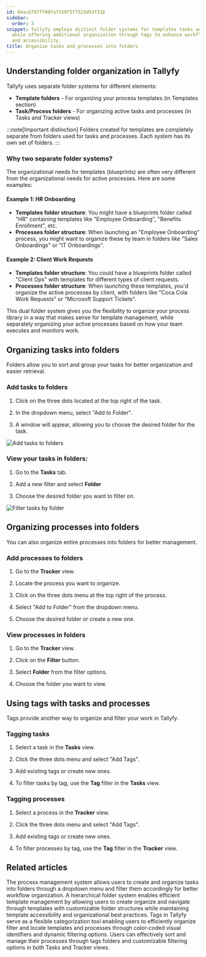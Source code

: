 ```yaml
---
id: 04acb797ff00faf159f5f7523d93f31b
sidebar:
  order: 3
snippet: Tallyfy employs distinct folder systems for templates tasks and processes
  while offering additional organization through tags to enhance workflow management
  and accessibility.
title: Organize tasks and processes into folders
---
```


## Understanding folder organization in Tallyfy

Tallyfy uses separate folder systems for different elements:

- **Template folders** - For organizing your process templates (in Templates section)
- **Task/Process folders** - For organizing active tasks and processes (in Tasks and Tracker views)

:::note[Important distinction]
Folders created for templates are completely separate from folders used for tasks and processes. Each system has its own set of folders.
:::

### Why two separate folder systems?

The organizational needs for templates (blueprints) are often very different from the organizational needs for active processes. Here are some examples:

#### Example 1: HR Onboarding
- **Templates folder structure**: You might have a blueprints folder called "HR" containing templates like "Employee Onboarding", "Benefits Enrollment", etc.
- **Processes folder structure**: When launching an "Employee Onboarding" process, you might want to organize these by team in folders like "Sales Onboardings" or "IT Onboardings".

#### Example 2: Client Work Requests
- **Templates folder structure**: You could have a blueprints folder called "Client Ops" with templates for different types of client requests.
- **Processes folder structure**: When launching these templates, you'd organize the active processes by client, with folders like "Coca Cola Work Requests" or "Microsoft Support Tickets".

This dual folder system gives you the flexibility to organize your process library in a way that makes sense for template management, while separately organizing your active processes based on how your team executes and monitors work.

## Organizing tasks into folders

Folders allow you to sort and group your tasks for better organization and easier retrieval.

### Add tasks to folders

1. Click on the three dots located at the top right of the task.

2. In the dropdown menu, select "Add to Folder".

3. A window will appear, allowing you to choose the desired folder for the task.

![Add tasks to folders](https://screenshots.tallyfy.com/tallyfy%2Fpro%2Fdesktop-light-add-task-to-folder.png)

### View your tasks in folders:

1. Go to the **Tasks** tab.

2. Add a new filter and select **Folder**

3. Choose the desired folder you want to filter on.

![Filter tasks by folder](https://screenshots.tallyfy.com/tallyfy/pro/desktop-light-filter-task-process.png)

## Organizing processes into folders

You can also organize entire processes into folders for better management.

### Add processes to folders

1. Go to the **Tracker** view.

2. Locate the process you want to organize.

3. Click on the three dots menu at the top right of the process.

4. Select "Add to Folder" from the dropdown menu.

5. Choose the desired folder or create a new one.

### View processes in folders

1. Go to the **Tracker** view.

2. Click on the **Filter** button.

3. Select **Folder** from the filter options.

4. Choose the folder you want to view.

## Using tags with tasks and processes

Tags provide another way to organize and filter your work in Tallyfy.

### Tagging tasks

1. Select a task in the **Tasks** view.

2. Click the three dots menu and select "Add Tags".

3. Add existing tags or create new ones.

4. To filter tasks by tag, use the **Tag** filter in the **Tasks** view.

### Tagging processes

1. Select a process in the **Tracker** view.

2. Click the three dots menu and select "Add Tags".

3. Add existing tags or create new ones.

4. To filter processes by tag, use the **Tag** filter in the **Tracker** view.


## Related articles
<CardGrid>
<LinkTitleCard header="<b>Organize Processes > Organize processes into folders</b>" href="/products/pro/tracking-and-tasks/tracker-view/organize-processes/how-can-i-add-tasks-to-folders-in-tallyfy/" > The process management system allows users to create and organize tasks into folders through a dropdown menu and filter them accordingly for better workflow organization. </LinkTitleCard>
<LinkTitleCard header="<b>Templates > Organize templates into folders</b>" href="/products/pro/documenting/templates/organize-templates-into-folders/" > A hierarchical folder system enables efficient template management by allowing users to create organize and navigate through templates with customizable folder structures while maintaining template accessibility and organizational best practices. </LinkTitleCard>
<LinkTitleCard header="<b>Templates > Tags</b>" href="/products/pro/documenting/templates/how-to-manage-templates-and-processes-with-tags/" > Tags in Tallyfy serve as a flexible categorization tool enabling users to efficiently organize filter and locate templates and processes through color-coded visual identifiers and dynamic filtering options. </LinkTitleCard>
<LinkTitleCard header="<b>Tracker View > Organize processes</b>" href="/products/pro/tracking-and-tasks/tracker-view/organize-processes/" > Users can effectively sort and manage their processes through tags folders and customizable filtering options in both Tasks and Tracker views. </LinkTitleCard>
</CardGrid>